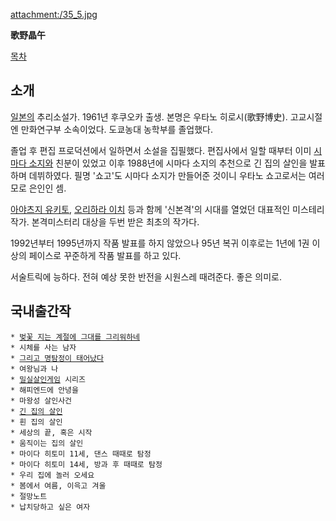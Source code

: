attachment:/35_5.jpg

'''歌野晶午'''

[[목차]]

== 소개 ==
[[일본]]의 추리소설가. 1961년 후쿠오카 출생. 본명은 우타노 히로시(歌野博史). 고교시절엔 만화연구부 소속이었다. 도쿄농대 농학부를 졸업했다. 

졸업 후 편집 프로덕션에서 일하면서 소설을 집필했다. 편집사에서 일할 때부터 이미 [[시마다 소지]]와 친분이 있었고 이후 1988년에 시마다 소지의 추천으로 긴 집의 살인을 발표하며 데뷔하였다. 필명 '쇼고'도 시마다 소지가 만들어준 것이니 우타노 쇼고로서는 여러모로 은인인 셈. 

[[아야츠지 유키토]], [[오리하라 이치]] 등과 함께 '신본격'의 시대를 열었던 대표적인 미스테리 작가. 본격미스터리 대상을 두번 받은 최초의 작가다. 

1992년부터 1995년까지 작품 발표를 하지 않았으나 95년 복귀 이후로는 1년에 1권 이상의 페이스로 꾸준하게 작품 발표를 하고 있다.

서술트릭에 능하다. 전혀 예상 못한 반전을 시원스레 때려준다. 좋은 의미로.
== 국내출간작 ==
 * [[벚꽃 지는 계절에 그대를 그리워하네]]
 * 시체를 사는 남자
 * [[그리고 명탐정이 태어났다]]
 * 여왕님과 나 
 * [[밀실살인게임]] 시리즈
 * 해피엔드에 안녕을
 * 마왕성 살인사건 
 * [[긴 집의 살인]]
 * 흰 집의 살인 
 * 세상의 끝, 혹은 시작 
 * 움직이는 집의 살인 
 * 마이다 히토미 11세, 댄스 때때로 탐정
 * 마이다 히토미 14세, 방과 후 때때로 탐정
 * 우리 집에 놀러 오세요 
 * 봄에서 여름, 이윽고 겨울 
 * 절망노트 
 * 납치당하고 싶은 여자
